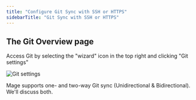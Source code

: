 ```yaml
---
title: "Configure Git Sync with SSH or HTTPS"
sidebarTitle: "Git Sync with SSH or HTTPS"
---
```


## The Git Overview page

Access Git by selecting the "wizard" icon in the top right and clicking "Git settings"

![Git settings](/media/getting-started/git-overview.png)

Mage supports one- and two-way Git sync (Unidirectional & Bidirectional). We'll discuss both.